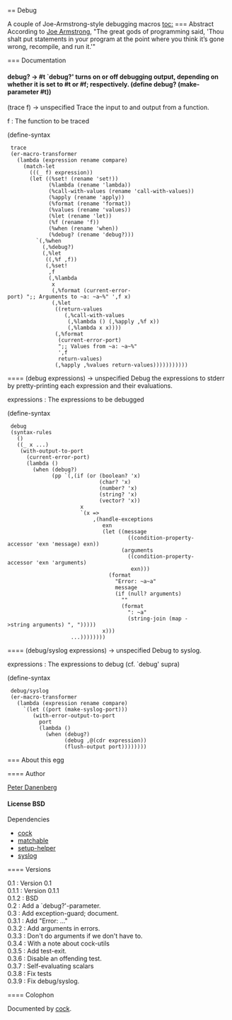 == Debug

A couple of Joe-Armstrong-style debugging macros
[[toc:]]
=== Abstract
According to [[http://books.google.com/books?id=nneBa6-mWfgC&lpg=PA227&ots=gEvyGdNW3u&dq=%22thou%20shalt%20put%20printf%22&pg=PA227#v=onepage&q=%22thou%20shalt%20put%20printf%22&f=false|Joe Armstrong]], "The great gods of programming said, 'Thou shalt put {{printf}}
statements in your program at the point where you think it’s gone
wrong, recompile, and run it.'"


=== Documentation
==== {{debug?}}
<parameter>debug? → #t</parameter>
`debug?' turns on or off debugging output, depending on whether
it is set to #t or #f; respectively.
<enscript highlight="scheme">(define debug? (make-parameter #t))
</enscript>
==== {{trace}}
<syntax>(trace f) → unspecified</syntax>
Trace the input to and output from a function.
; f : The function to be traced
<enscript highlight="scheme">(define-syntax
  trace
  (er-macro-transformer
    (lambda (expression rename compare)
      (match-let
        (((_ f) expression))
        (let ((%set! (rename 'set!))
              (%lambda (rename 'lambda))
              (%call-with-values (rename 'call-with-values))
              (%apply (rename 'apply))
              (%format (rename 'format))
              (%values (rename 'values))
              (%let (rename 'let))
              (%f (rename 'f))
              (%when (rename 'when))
              (%debug? (rename 'debug?)))
          `(,%when
            (,%debug?)
            (,%let
             ((,%f ,f))
             (,%set!
              ,f
              (,%lambda
               x
               (,%format (current-error-port) ";; Arguments to ~a: ~a~%" ',f x)
               (,%let
                ((return-values
                   (,%call-with-values
                    (,%lambda () (,%apply ,%f x))
                    (,%lambda x x))))
                (,%format
                 (current-error-port)
                 ";; Values from ~a: ~a~%"
                 ',f
                 return-values)
                (,%apply ,%values return-values)))))))))))
</enscript>
==== {{debug}}
<syntax>(debug expressions) → unspecified</syntax>
Debug the expressions to stderr by pretty-printing each
expression and their evaluations.
; expressions : The expressions to be debugged
<enscript highlight="scheme">(define-syntax
  debug
  (syntax-rules
    ()
    ((_ x ...)
     (with-output-to-port
       (current-error-port)
       (lambda ()
         (when (debug?)
               (pp `(,(if (or (boolean? 'x)
                              (char? 'x)
                              (number? 'x)
                              (string? 'x)
                              (vector? 'x))
                        x
                        `(x =>
                            ,(handle-exceptions
                               exn
                               (let ((message
                                       ((condition-property-accessor 'exn 'message) exn))
                                     (arguments
                                       ((condition-property-accessor 'exn 'arguments)
                                        exn)))
                                 (format
                                   "Error: ~a~a"
                                   message
                                   (if (null? arguments)
                                     ""
                                     (format
                                       ": ~a"
                                       (string-join (map ->string arguments) ", ")))))
                               x)))
                     ...))))))))
</enscript>
==== {{debug/syslog}}
<syntax>(debug/syslog expressions) → unspecified</syntax>
Debug to syslog.
; expressions : The expressions to debug (cf. `debug' supra)
<enscript highlight="scheme">(define-syntax
  debug/syslog
  (er-macro-transformer
    (lambda (expression rename compare)
      `(let ((port (make-syslog-port)))
         (with-error-output-to-port
           port
           (lambda ()
             (when (debug?)
                   (debug ,@(cdr expression))
                   (flush-output port))))))))
</enscript>
=== About this egg

==== Author

[[/users/klutometis|Peter Danenberg]]

==== License
BSD
==== Dependencies
* [[cock]]
* [[matchable]]
* [[setup-helper]]
* [[syslog]]

==== Versions
; 0.1 : Version 0.1
; 0.1.1 : Version 0.1.1
; 0.1.2 : BSD
; 0.2 : Add a `debug?'-parameter.
; 0.3 : Add exception-guard; document.
; 0.3.1 : Add "Error: ..."
; 0.3.2 : Add arguments in errors.
; 0.3.3 : Don't do arguments if we don't have to.
; 0.3.4 : With a note about cock-utils
; 0.3.5 : Add test-exit.
; 0.3.6 : Disable an offending test.
; 0.3.7 : Self-evaluating scalars
; 0.3.8 : Fix tests
; 0.3.9 : Fix debug/syslog.
==== Colophon

Documented by [[/egg/cock|cock]].